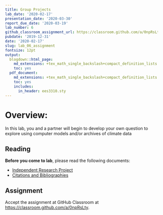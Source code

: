 ```yaml
---
title: Group Projects
lab_date: '2020-02-17'
presentation_date: '2020-03-30'
report_due_date: '2020-03-19'
lab_number: 6
github_classroom_assignment_url: https://classroom.github.com/a/0npRsLty
pubdate: '2019-12-31'
date: '2020-02-17'
slug: lab_06_assignment
fontsize: 12pt
output:
  blogdown::html_page:
    md_extensions: +tex_math_single_backslash+compact_definition_lists
    toc: yes
  pdf_document:
    md_extensions: +tex_math_single_backslash+compact_definition_lists
    toc: yes
    includes:
      in_header: ees3310.sty
---
```

# Overview:

In this lab, you and a partner will begin to develop your own question to explore using computer models and/or archives of climate data

## Reading

**Before you come to lab**, please read the following documents:

* [Independent Research Project](/lab_docs/lab_06_instructions){target="_blank"}
* [Citations and Bibliographies](/lab_docs/lab_06_citations_bibliographies){target="_blank"}

## Assignment

Accept the assignment at GitHub Classroom at <https://classroom.github.com/a/0npRsLty>.
